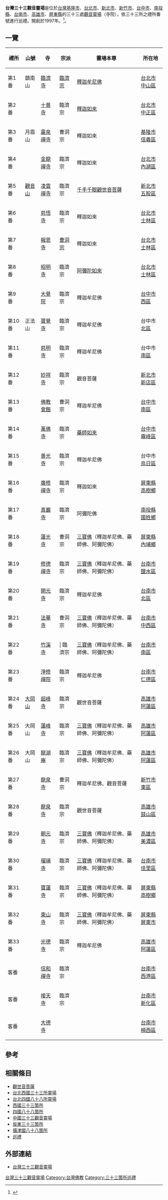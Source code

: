 {{lead too short|time=2020-04-01}}
'''台灣三十三觀音靈場'''是位於[[台灣|台灣]][[基隆市|基隆市]]、[[台北市|台北市]]、[[新北市|新北市]]、[[新竹市|新竹市]]、[[台中市|台中市]]、[[南投縣|南投縣]]、[[台南市|台南市]]、[[高雄市|高雄市]]、[[屏東縣|屏東縣]]的三十三處[[觀音|觀音]][[靈場|靈場]]（寺院），依三十三所之禮所番號進行巡禮。開創於1997年。<ref name="釋永東">{{cite journal|url=https://www.th.gov.tw/new_index/pages/e/e_18_download.php?COLLECNUM=401063309|author=釋永東|title=臺灣三十三番觀音靈場之現況研究|journal=《臺灣文獻季刊》|issue=第63卷3期|date=2012-9月|accessdate=2018-01-25|publisher=國史館臺灣文獻館|language=zh-tw}}{{Dead link|date=2019年5月 |bot=InternetArchiveBot |fix-attempted=yes }}</ref>。

== 一覽 ==

{| border="1" cellpadding="2" cellspacing="0"
|----- bgcolor="#CCCCCC"
! 禮所
! 山號
! 寺
! 宗派
! 靈場本尊
! 所在地
|-----
| 第1番 || 	鎮南山 || [[臨濟護國禪寺|臨濟寺]] || [[臨濟宗|臨濟宗]] || [[釋迦牟尼佛|釋迦牟尼佛]] || [[台北市|台北市]][[中山區_(台北市)|中山區]]
|-----
| 第2番 ||  || [[十普寺|十普寺]] || 臨濟宗 || [[釋迦如來|釋迦如來]] || [[台北市|台北市]][[中正區_(台北市)|中正區]]
|-----
| 第3番 || 月眉山 || [[靈泉禪寺|靈泉禪寺]] || 曹洞宗 || 釋迦如來 || [[基隆市|基隆市]][[信義區_(基隆市)|信義區]]
|-----
| 第4番 ||  || [[金龍禪寺|金龍禪寺]] || 臨濟宗 || 釋迦如來 || [[台北市|台北市]][[內湖區|內湖區]]
|-----
| 第5番 || [[觀音山派|觀音山]] || [[凌雲禪寺|凌雲禪寺]] || 臨濟宗 || [[千手千眼觀世音菩薩|千手千眼觀世音菩薩]] || [[新北市|新北市]][[五股區|五股區]]
|-----
| 第6番 ||  || [[慈悟寺|慈悟寺]] || 臨濟宗 || 釋迦如來 || [[台北市|台北市]][[士林區|士林區]]
|-----
| 第7番 ||  || [[報恩寺_(台北市)|報恩寺]] || [[曹洞宗|曹洞宗]] || 釋迦如來 || [[台北市|台北市]][[士林區|士林區]]
|-----
| 第8番 ||  || [[昭明寺|昭明寺]] || 臨濟宗 || [[阿彌陀如來|阿彌陀如來]] || [[台北市|台北市]][[士林區|士林區]]
|-----
| 第9番 ||  || [[大覺院|大覺院]] || 臨濟宗 || 釋迦牟尼佛 || [[台中市|台中市]][[西區_(台中市)|西區]]
|-----
| 第10番 || 正法山 || [[寶覺寺|寶覺寺]] || 臨濟宗 || 釋迦牟尼佛 || 台中市[[北區_(台中市)|北區]]
|-----
| 第11番 ||  || [[慈明寺|慈明寺]] || 臨濟宗 || 釋迦牟尼佛 || 台中市[[南區_(台中市)|南區]]
|-----
| 第12番 ||  || [[妙祥寺|妙祥寺]] || 臨濟宗 || 觀音菩薩 || [[新北市|新北市]][[新店區|新店區]]
|-----
| 第13番 ||  || [[佛教會館|佛教會館]] || 曹洞宗 || 釋迦牟尼佛 || [[台中市|台中市]][[南區_(台中市)|南區]]
|-----
| 第14番 ||  || [[萬佛寺_(霧峰區)|萬佛寺]] || 臨濟宗 ||[[藥師如來|藥師如來]] || [[台中市|台中市]][[霧峰區|霧峰區]]
|-----
| 第15番 ||  || [[善光寺_(烏日區)|善光寺]] || 臨濟宗 || 釋迦牟尼佛 || 台中市[[烏日區|烏日區]]
|-----
| 第16番 ||  || [[廣修禪寺|廣修禪寺]] || 臨濟宗 || 釋迦如來 || [[屏東縣|屏東縣]][[高樹鄉|高樹鄉]]
|-----
| 第17番 ||  || [[真巖寺|真巖寺]] || 臨濟宗 || 阿彌陀佛 || [[南投縣|南投縣]][[國姓鄉|國姓鄉]]
|-----
| 第18番 ||  || [[蓮光寺|蓮光寺]] || 曹洞宗 || [[橫三世佛|三寶佛]]（釋迦牟尼佛、藥師佛、阿彌陀佛） || [[屏東縣|屏東縣]][[內埔鄉|內埔鄉]]
|-----
| 第19番 ||  || [[修德禪寺|修德禪寺]] || 臨濟宗 || [[橫三世佛|三寶佛]]（釋迦牟尼佛、藥師佛、阿彌陀佛） || [[台南市|台南市]][[鹽水區|鹽水區]]
|-----
| 第20番 ||  || [[台南開元寺|開元寺]] || 臨濟宗 || 釋迦牟尼佛 || [[台南市|台南市]][[北區_(台南市)|北區]]
|-----
| 第21番 ||  || [[台南法華寺|法華寺]] || 曹洞宗 || [[橫三世佛|三寶佛]]（釋迦牟尼佛、藥師佛、阿彌陀佛） || [[台南市|台南市]][[中西區_(臺南市)|中西區]]
|-----
| 第22番 ||  || [[竹溪寺|竹溪寺]] || | 臨濟宗 || [[橫三世佛|三寶佛]]（釋迦牟尼佛、藥師佛、阿彌陀佛） || [[台南市|台南市]][[南區_(台南市)|南區]]
|-----
| 第23番 ||  || [[淨修禪院|淨修禪院]] || 臨濟宗 || 釋迦牟尼佛 || [[台南市|台南市]][[仁德區|仁德區]]
|-----
| 第24番 || [[大崗山派|大岡山]] || [[超峰寺|超峰寺]] || 臨濟宗 || 觀世音菩薩 || [[高雄市|高雄市]][[阿蓮區|阿蓮區]]
|-----
| 第25番 || 大岡山 || [[蓮峰寺|蓮峰寺]] || 臨濟宗 ||[[橫三世佛|三寶佛]]（釋迦牟尼佛、藥師佛、阿彌陀佛） || [[高雄市|高雄市]][[阿蓮區|阿蓮區]]
|-----
| 第26番 || 大岡山 || [[龍湖庵|龍湖庵]] || 臨濟宗 || [[橫三世佛|三寶佛]]（釋迦牟尼佛、藥師佛、阿彌陀佛） || [[高雄市|高雄市]][[阿蓮區|阿蓮區]]
|-----
| 第27番 ||  || [[龍泉寺_(新竹市)|龍泉寺]] || 曹洞宗 || 釋迦牟尼佛、觀音菩薩 || [[新竹市|新竹市]][[東區_(新竹市)|東區]]
|-----
| 第28番 ||  || [[萬壽山龍泉寺|龍泉寺]] || 臨濟宗 || 觀世音菩薩 || [[高雄市|高雄市]][[鼓山區|鼓山區]]
|-----
| 第29番 ||  || [[朝元寺_(美濃)|朝元寺]] || 臨濟宗 || [[橫三世佛|三寶佛]]（釋迦牟尼佛、藥師佛、阿彌陀佛） || [[高雄市|高雄市]][[美濃區|美濃區]]
|-----
| 第30番 ||  || [[瑠璃寺|瑠璃寺]] || 臨濟宗 || [[橫三世佛|三寶佛]]（釋迦牟尼佛、藥師佛、阿彌陀佛） || [[台南市|台南市]][[佳里區|佳里區]]
|-----
| 第31番 ||  || [[寶蓮寺(屏東)|寶蓮寺]] || 臨濟宗 || [[橫三世佛|三寶佛]]（釋迦牟尼佛、藥師佛、阿彌陀佛） || [[屏東縣|屏東縣]][[高樹鄉|高樹鄉]]
|-----
| 第32番 ||  || [[東山寺(屏東)|東山寺]] || 臨濟宗 || [[橫三世佛|三寶佛]]（釋迦牟尼佛、藥師佛、阿彌陀佛）|| [[屏東縣|屏東縣]][[屏東市|屏東市]]
|-----
| 第33番 ||  || [[光德寺|光德寺]] || 臨濟宗 || 釋迦牟尼佛 || [[高雄市|高雄市]][[阿蓮區|阿蓮區]]
|-----
| 客番 ||  || [[信和禪寺|信和禪寺]] || 臨濟宗 ||  || [[台南市|台南市]][[西港區|西港區]]
|-----
| 客番 ||  || [[接天寺|接天寺]] || 臨濟宗 ||  || [[台南市|台南市]][[新化區|新化區]]
|-----
| 客番 ||  || [[大德寺(台南)|大德寺]] ||  ||  || [[台南市|台南市]][[楠西區|楠西區]]
|}

==參考==
{{Reflist|35em|refs =
}}
== 相關條目 ==
*[[觀世音菩薩|觀世音菩薩]]
*[[台北西國三十三所靈場|台北西國三十三所靈場]]
*[[台北四國八十八所靈場|台北四國八十八所靈場]]
*[[西國三十三箇所|西國三十三箇所]]
*[[四國八十八箇所|四國八十八箇所]]
*[[中國三十三觀音靈場|中國三十三觀音靈場]]
*[[坂東三十三箇所|坂東三十三箇所]]
*[[攝津國八十八箇所|攝津國八十八箇所]]
*[[巡禮|巡禮]]

== 外部連結 ==
*[http://www.taiwan33.com/ 台灣三十三觀音靈場] {{Wayback|url=http://www.taiwan33.com/ |date=20210126050502 }}{{ja}}

[[Category:台灣三十三觀音靈場|]]
[[Category:台灣佛教|Category:台灣佛教]]
[[Category:三十三箇所巡禮|Category:三十三箇所巡禮]]